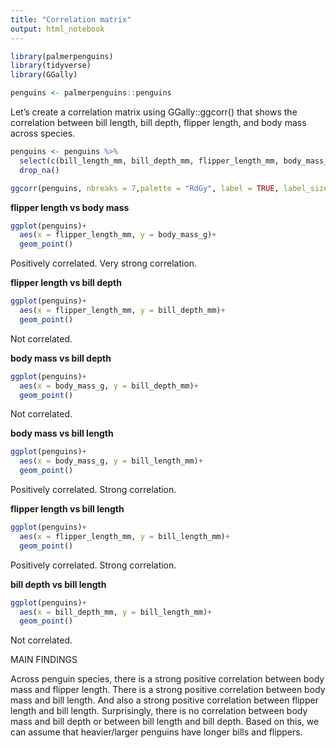 ```yaml
---
title: "Correlation matrix"
output: html_notebook
---
```


```r
library(palmerpenguins)
library(tidyverse)
library(GGally)

penguins <- palmerpenguins::penguins 
```

Let's create a correlation matrix using GGally::ggcorr() that shows the correlation between bill length, bill depth, flipper length, and body mass across species.

```r
penguins <- penguins %>% 
  select(c(bill_length_mm, bill_depth_mm, flipper_length_mm, body_mass_g)) %>% 
  drop_na()
```

```r
ggcorr(penguins, nbreaks = 7,palette = "RdGy", label = TRUE, label_size = 3, label_color = "white")
```
**flipper length vs body mass**
```r
ggplot(penguins)+
  aes(x = flipper_length_mm, y = body_mass_g)+
  geom_point()
```
Positively correlated. Very strong correlation.

**flipper length vs bill depth**
```r
ggplot(penguins)+
  aes(x = flipper_length_mm, y = bill_depth_mm)+
  geom_point()
```
Not correlated.

**body mass vs bill depth**
```r
ggplot(penguins)+
  aes(x = body_mass_g, y = bill_depth_mm)+
  geom_point()
```
Not correlated.

**body mass vs bill length**
```r
ggplot(penguins)+
  aes(x = body_mass_g, y = bill_length_mm)+
  geom_point()
```
Positively correlated. Strong correlation.

**flipper length vs bill length**
```r
ggplot(penguins)+
  aes(x = flipper_length_mm, y = bill_length_mm)+
  geom_point()
```
Positively correlated. Strong correlation.

**bill depth vs bill length**
```r
ggplot(penguins)+
  aes(x = bill_depth_mm, y = bill_length_mm)+
  geom_point()
```
Not correlated.

MAIN FINDINGS

Across penguin species, there is a strong positive correlation between body mass and flipper length. 
There is a strong positive correlation between body mass and bill length. 
And also a strong positive correlation between flipper length and bill length.
Surprisingly, there is no correlation between body mass and bill depth or between bill length and bill depth.
Based on this, we can assume that heavier/larger penguins have longer bills and flippers.